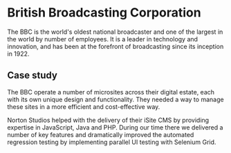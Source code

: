 ---
---

# British Broadcasting Corporation

The BBC is the world's oldest national broadcaster and one of the largest in the world by number of employees. It is a leader in technology and innovation, and has been at the forefront of broadcasting since its inception in 1922.

## Case study

The BBC operate a number of microsites across their digital estate, each with its own unique design and functionality. They needed a way to manage these sites in a more efficient and cost-effective way.

Norton Studios helped with the delivery of their iSite CMS by providing expertise in JavaScript, Java and PHP. During our time there we delivered a number of key features and dramatically improved the automated regression testing by implementing parallel UI testing with Selenium Grid.
